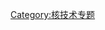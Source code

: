 {{catmore1|[[Wikipedia:核技术专题|Wikipedia:核技术专题]]}}
{{Articles by Importance|topic=核技术|project=核技术|format=TOC}}
{{Wikipedia category}}
{{emptycat}}

[[Category:核技术专题|Category:核技术专题]]